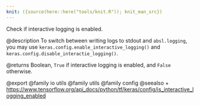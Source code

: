 ```yaml
---
knit: ({source(here::here("tools/knit.R")); knit_man_src})
---
```

Check if interactive logging is enabled.

@description
To switch between writing logs to stdout and `absl.logging`, you may use
`keras.config.enable_interactive_logging()` and
`keras.config.disable_interactie_logging()`.

@returns
Boolean, `True` if interactive logging is enabled,
and `False` otherwise.

@export
@family io utils
@family utils
@family config
@seealso
+ <https://www.tensorflow.org/api_docs/python/tf/keras/config/is_interactive_logging_enabled>
